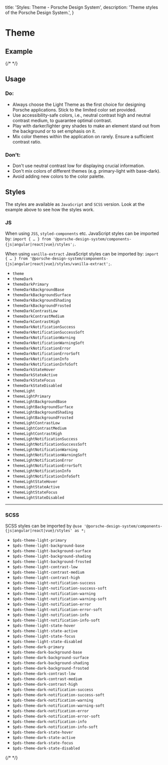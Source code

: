   title: 'Styles: Theme - Porsche Design System',
  description: 'Theme styles of the Porsche Design System.',
}

# Theme

## Example

{/* <Playground :frameworkMarkup="codeExample" :externalStackBlitzDependencies="['styled-components']"><ExampleStylesTheme /></Playground> */}

## Usage

### Do:

- Always choose the Light Theme as the first choice for designing Porsche applications. Stick to the limited color set
provided.
- Use accessibility-safe colors, i.e., neutral contrast high and neutral contrast medium, to guarantee optimal contrast.
- Play with darker/lighter grey shades to make an element stand out from the background or to set emphasis on it.
- Mix color themes within the application on rarely. Ensure a sufficient contrast ratio.

### Don't:

- Don't use neutral contrast low for displaying crucial information.
- Don't mix colors of different themes (e.g. primary-light with base-dark).
- Avoid adding new colors to the color palette.

## Styles

The styles are available as `JavaScript` and `SCSS` version. Look at the example above to see how the styles work.

### JS

When using `JSS`, `styled-components` etc. JavaScript styles can be imported by:
`import { … } from '@porsche-design-system/components-{js|angular|react|vue}/styles';`.

When using `vanilla-extract` JavaScript styles can be imported by:
`import { … } from '@porsche-design-system/components-{js|angular|react|vue}/styles/vanilla-extract';`.

- `theme`
- `themeDark`
- `themeDarkPrimary`
- `themeDarkBackgroundBase`
- `themeDarkBackgroundSurface`
- `themeDarkBackgroundShading`
- `themeDarkBackgroundFrosted`
- `themeDarkContrastLow`
- `themeDarkContrastMedium`
- `themeDarkContrastHigh`
- `themeDarkNotificationSuccess`
- `themeDarkNotificationSuccessSoft`
- `themeDarkNotificationWarning`
- `themeDarkNotificationWarningSoft`
- `themeDarkNotificationError`
- `themeDarkNotificationErrorSoft`
- `themeDarkNotificationInfo`
- `themeDarkNotificationInfoSoft`
- `themeDarkStateHover`
- `themeDarkStateActive`
- `themeDarkStateFocus`
- `themeDarkStateDisabled`
- `themeLight`
- `themeLightPrimary`
- `themeLightBackgroundBase`
- `themeLightBackgroundSurface`
- `themeLightBackgroundShading`
- `themeLightBackgroundFrosted`
- `themeLightContrastLow`
- `themeLightContrastMedium`
- `themeLightContrastHigh`
- `themeLightNotificationSuccess`
- `themeLightNotificationSuccessSoft`
- `themeLightNotificationWarning`
- `themeLightNotificationWarningSoft`
- `themeLightNotificationError`
- `themeLightNotificationErrorSoft`
- `themeLightNotificationInfo`
- `themeLightNotificationInfoSoft`
- `themeLightStateHover`
- `themeLightStateActive`
- `themeLightStateFocus`
- `themeLightStateDisabled`

---

### SCSS

SCSS styles can be imported by `@use '@porsche-design-system/components-{js|angular|react|vue}/styles' as *;`

- `$pds-theme-light-primary`
- `$pds-theme-light-background-base`
- `$pds-theme-light-background-surface`
- `$pds-theme-light-background-shading`
- `$pds-theme-light-background-frosted`
- `$pds-theme-light-contrast-low`
- `$pds-theme-light-contrast-medium`
- `$pds-theme-light-contrast-high`
- `$pds-theme-light-notification-success`
- `$pds-theme-light-notification-success-soft`
- `$pds-theme-light-notification-warning`
- `$pds-theme-light-notification-warning-soft`
- `$pds-theme-light-notification-error`
- `$pds-theme-light-notification-error-soft`
- `$pds-theme-light-notification-info`
- `$pds-theme-light-notification-info-soft`
- `$pds-theme-light-state-hover`
- `$pds-theme-light-state-active`
- `$pds-theme-light-state-focus`
- `$pds-theme-light-state-disabled`
- `$pds-theme-dark-primary`
- `$pds-theme-dark-background-base`
- `$pds-theme-dark-background-surface`
- `$pds-theme-dark-background-shading`
- `$pds-theme-dark-background-frosted`
- `$pds-theme-dark-contrast-low`
- `$pds-theme-dark-contrast-medium`
- `$pds-theme-dark-contrast-high`
- `$pds-theme-dark-notification-success`
- `$pds-theme-dark-notification-success-soft`
- `$pds-theme-dark-notification-warning`
- `$pds-theme-dark-notification-warning-soft`
- `$pds-theme-dark-notification-error`
- `$pds-theme-dark-notification-error-soft`
- `$pds-theme-dark-notification-info`
- `$pds-theme-dark-notification-info-soft`
- `$pds-theme-dark-state-hover`
- `$pds-theme-dark-state-active`
- `$pds-theme-dark-state-focus`
- `$pds-theme-dark-state-disabled`

{/* <script lang="ts">

  @Component({
  components: {
  ExampleStylesTheme
},
})
  codeExample = getStylesThemeCodeSamples();

  public mounted(): void {
  adjustSelectedFramework(this.codeExample);
}
}
</script> */}
